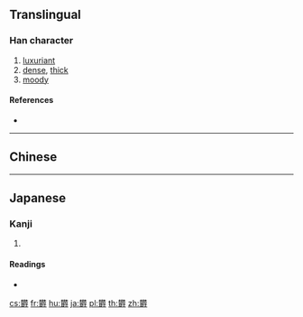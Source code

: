 {{also|鬱}}
==Translingual==

===Han character===
{{Han char|rn=75|rad=木|as=22|sn=26|four=|canj=DDWLI}}

# [[luxuriant]]
# [[dense]], [[thick]]
# [[moody]]

====References====
* {{Han ref|kx=0564.210|dkj=15978|dj=0953.280|hdz=21326.110|uh=6B1D|ud=27421}}

----

==Chinese==
{{zh-see|鬱|v}}

----

==Japanese==

===Kanji===
{{ja-kanji|grade=|rs=木22}}

# {{defn|lang=ja|sort=木22}}

====Readings====
* {{ja-readings|on=[[うつ]] (utsu)|kun=[[しげる]] (shigeru)}}

[[cs:欝]]
[[fr:欝]]
[[hu:欝]]
[[ja:欝]]
[[pl:欝]]
[[th:欝]]
[[zh:欝]]